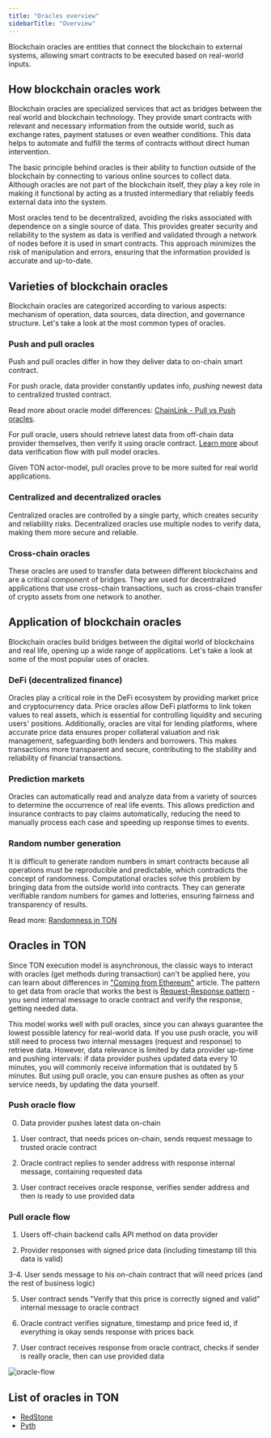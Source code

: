 ```yaml
---
title: "Oracles overview"
sidebarTitle: "Overview"
---
```



Blockchain oracles are entities that connect the blockchain to external systems, allowing smart contracts to be executed based on real-world inputs.

## How blockchain oracles work

Blockchain oracles are specialized services that act as bridges between the real world and blockchain technology. They provide smart contracts with relevant and necessary information from the outside world, such as exchange rates, payment statuses or even weather conditions. This data helps to automate and fulfill the terms of contracts without direct human intervention.

The basic principle behind oracles is their ability to function outside of the blockchain by connecting to various online sources to collect data. Although oracles are not part of the blockchain itself, they play a key role in making it functional by acting as a trusted intermediary that reliably feeds external data into the system.

Most oracles tend to be decentralized, avoiding the risks associated with dependence on a single source of data. This provides greater security and reliability to the system as data is verified and validated through a network of nodes before it is used in smart contracts. This approach minimizes the risk of manipulation and errors, ensuring that the information provided is accurate and up-to-date.

## Varieties of blockchain oracles

Blockchain oracles are categorized according to various aspects: mechanism of operation, data sources, data direction, and governance structure. Let's take a look at the most common types of oracles.

### Push and pull oracles

Push and pull oracles differ in how they deliver data to on-chain smart contract.

For push oracle, data provider constantly updates info, *pushing* newest data to centralized trusted contract.

Read more about oracle model differences: [ChainLink - Pull vs Push oracles](https://chain.link/education-hub/pull-oracles-vs-push-oracles).

For pull oracle, users should retrieve latest data from off-chain data provider themselves, then verify it using oracle contract. [Learn more](#oracles-in-ton) about data verification flow with pull model oracles.

Given TON actor-model, pull oracles prove to be more suited for real world applications.

### Centralized and decentralized oracles

Centralized oracles are controlled by a single party, which creates security and reliability risks. Decentralized oracles use multiple nodes to verify data, making them more secure and reliable.

### Cross-chain oracles

These oracles are used to transfer data between different blockchains and are a critical component of bridges. They are used for decentralized applications that use cross-chain transactions, such as cross-chain transfer of crypto assets from one network to another.

## Application of blockchain oracles

Blockchain oracles build bridges between the digital world of blockchains and real life, opening up a wide range of applications. Let's take a look at some of the most popular uses of oracles.

### DeFi (decentralized finance)

Oracles play a critical role in the DeFi ecosystem by providing market price and cryptocurrency data. Price oracles allow DeFi platforms to link token values to real assets, which is essential for controlling liquidity and securing users' positions. Additionally, oracles are vital for lending platforms, where accurate price data ensures proper collateral valuation and risk management, safeguarding both lenders and borrowers. This makes transactions more transparent and secure, contributing to the stability and reliability of financial transactions.

### Prediction markets

Oracles can automatically read and analyze data from a variety of sources to determine the occurrence of real life events. This allows prediction and insurance contracts to pay claims automatically, reducing the need to manually process each case and speeding up response times to events.

### Random number generation

It is difficult to generate random numbers in smart contracts because all operations must be reproducible and predictable, which contradicts the concept of randomness. Computational oracles solve this problem by bringing data from the outside world into contracts. They can generate verifiable random numbers for games and lotteries, ensuring fairness and transparency of results.

Read more: [Randomness in TON](/techniques/random)

## Oracles in TON

Since TON execution model is asynchronous, the classic ways to interact with oracles (get methods during transaction) can't be applied here, you can learn about differences in ["Coming from Ethereum"](/guidebook/from-ethereum) article. The pattern to get data from oracle that works the best is [Request-Response pattern](/techniques/carry-value) - you send internal message to oracle contract and verify the response, getting needed data.

This model works well with pull oracles, since you can always guarantee the lowest possible latency for real-world data. If you use push oracle, you will still need to process two internal messages (request and response) to retrieve data. However, data relevance is limited by data provider up-time and pushing intervals: if data provider pushes updated data every 10 minutes, you will commonly receive information that is outdated by 5 minutes. But using pull oracle, you can ensure pushes as often as your service needs, by updating the data yourself.

### Push oracle flow

0. Data provider pushes latest data on-chain

1. User contract, that needs prices on-chain, sends request message to trusted oracle contract

2. Oracle contract replies to sender address with response internal message, containing requested data

3. User contract receives oracle response, verifies sender address and then is ready to use provided data

### Pull oracle flow

1. Users off-chain backend calls API method on data provider

2. Provider responses with signed price data (including timestamp till this data is valid)

3-4. User sends message to his on-chain contract that will need prices (and the rest of business logic)

5. User contract sends "Verify that this price is correctly signed and valid" internal message to oracle contract

6. Oracle contract verifies signature, timestamp and price feed id, if everything is okay sends response with prices back

7. User contract receives response from oracle contract, checks if sender is really oracle, then can use provided data


![oracle-flow](/resources/images/oracles/oracle-flow.svg)



## List of oracles in TON

- [RedStone](/ecosystem/interoperability/oracles/redstone)
- [Pyth](/ecosystem/interoperability/oracles/pyth)
